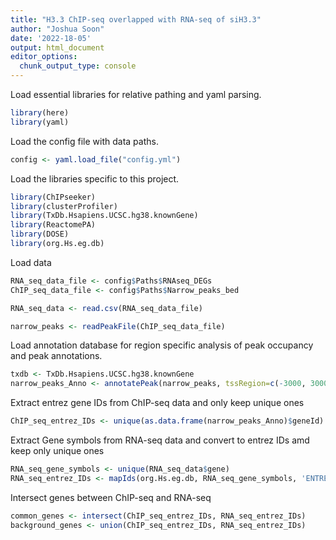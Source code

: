 ```yaml
---
title: "H3.3 ChIP-seq overlapped with RNA-seq of siH3.3"
author: "Joshua Soon"
date: '2022-18-05'
output: html_document
editor_options: 
  chunk_output_type: console
---
```


Load essential libraries for relative pathing and yaml parsing.
```r
library(here)
library(yaml)
```


Load the config file with data paths.
```r
config <- yaml.load_file("config.yml")
```



Load the libraries specific to this project.
```r
library(ChIPseeker)
library(clusterProfiler)
library(TxDb.Hsapiens.UCSC.hg38.knownGene)
library(ReactomePA)
library(DOSE)
library(org.Hs.eg.db)
```



Load data
```r
RNA_seq_data_file <- config$Paths$RNAseq_DEGs
ChIP_seq_data_file <- config$Paths$Narrow_peaks_bed

RNA_seq_data <- read.csv(RNA_seq_data_file)

narrow_peaks <- readPeakFile(ChIP_seq_data_file)
```



Load annotation database for region specific analysis of peak occupancy and peak annotations.
```r
txdb <- TxDb.Hsapiens.UCSC.hg38.knownGene
narrow_peaks_Anno <- annotatePeak(narrow_peaks, tssRegion=c(-3000, 3000), TxDb=txdb, annoDb="org.Hs.eg.db")
```



Extract entrez gene IDs from ChIP-seq data and only keep unique ones
```r
ChIP_seq_entrez_IDs <- unique(as.data.frame(narrow_peaks_Anno)$geneId)
```



Extract Gene symbols from RNA-seq data and convert to entrez IDs amd keep only unique ones
```r
RNA_seq_gene_symbols <- unique(RNA_seq_data$gene)
RNA_seq_entrez_IDs <- mapIds(org.Hs.eg.db, RNA_seq_gene_symbols, 'ENTREZID', 'SYMBOL')
```


Intersect genes between ChIP-seq and RNA-seq
```r
common_genes <- intersect(ChIP_seq_entrez_IDs, RNA_seq_entrez_IDs)
background_genes <- union(ChIP_seq_entrez_IDs, RNA_seq_entrez_IDs)
```



```r



```